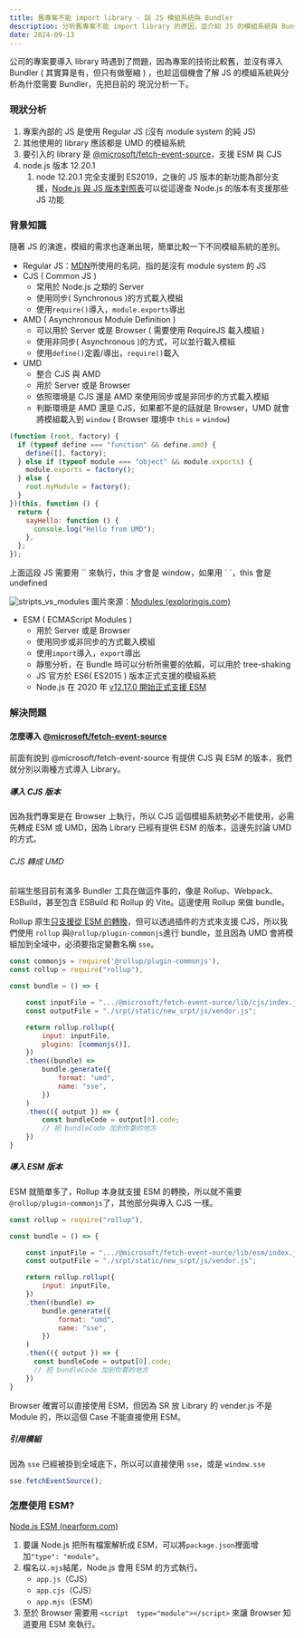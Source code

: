 ```yaml
---
title: 舊專案不能 import library - 談 JS 模組系統與 Bundler
description: 分析舊專案不能 import library 的原因，並介紹 JS 的模組系統與 Bundler 的關係
date: 2024-09-13
---
```



公司的專案要導入 library 時遇到了問題，因為專案的技術比較舊，並沒有導入 Bundler ( 其實算是有，但只有做壓縮 ) ，也趁這個機會了解 JS 的模組系統與分析為什麼需要 Bundler，先把目前的 現況分析一下。

### 現狀分析

1. 專案內部的 JS 是使用 Regular JS (沒有 module system 的純 JS)
2. 其他使用的 library 應該都是 UMD 的模組系統
3. 要引入的 library 是 [@microsoft/fetch-event-source](https://github.com/Azure/fetch-event-source)，支援 ESM 與 CJS
4. node.js 版本 12.20.1
   1. node 12.20.1 完全支援到 ES2019，之後的 JS 版本的新功能為部分支援，[Node.js 與 JS 版本對照表](https://node.green/)可以從這邊查 Node.js 的版本有支援那些 JS 功能

### 背景知識

隨著 JS 的演進，模組的需求也逐漸出現，簡單比較一下不同模組系統的差別。

- Regular JS：[MDN](https://developer.mozilla.org/en-US/docs/Web/JavaScript/Guide/Modules)所使用的名詞，指的是沒有 module system 的 JS
- CJS ( Common JS )
  - 常用於 Node.js 之類的 Server
  - 使用同步( Synchronous )的方式載入模組
  - 使用`require()`導入，`module.exports`導出
- AMD ( Asynchronous Module Definition )
  - 可以用於 Server 或是 Browser ( 需要使用 RequireJS 載入模組 )
  - 使用非同步( Asynchronous )的方式，可以並行載入模組
  - 使用`define()`定義/導出，`require()`載入
- UMD
  - 整合 CJS 與 AMD
  - 用於 Server 或是 Browser
  - 依照環境是 CJS 還是 AMD 來使用同步或是非同步的方式載入模組
  - 判斷環境是 AMD 還是 CJS，如果都不是的話就是 Browser，UMD 就會將模組載入到 `window` ( Browser 環境中 `this` = `window`)

```js
(function (root, factory) {
  if (typeof define === "function" && define.amd) {
    define([], factory);
  } else if (typeof module === "object" && module.exports) {
    module.exports = factory();
  } else {
    root.myModule = factory();
  }
})(this, function () {
  return {
    sayHello: function () {
      console.log("Hello from UMD");
    },
  };
});
```

<Note title="Note">
  上面這段 JS 需要用 `<script></script>` 來執行，this 才會是 window，如果用 `
  <script type="module"></script>`，this 會是 undefined
</Note>

![stripts_vs_modules](public/2024/js-module-system-and-bunlder/stripts_vs_modules.png)
圖片來源：[Modules
(exploringjs.com)](https://exploringjs.com/es6/ch_modules.html#sec_modules-vs-scripts)

- ESM ( ECMAScript Modules )
  - 用於 Server 或是 Browser
  - 使用同步或非同步的方式載入模組
  - 使用`import`導入，`export`導出
  - 靜態分析，在 Bundle 時可以分析所需要的依賴，可以用於 tree-shaking
  - JS 官方於 ES6( ES2015 ) 版本正式支援的模組系統
  - Node.js 在 2020 年 [v12.17.0 開始正式支援 ESM](https://github.com/nodejs/node/blob/main/doc/changelogs/CHANGELOG_V12.md#2020-05-26-version-12170-erbium-lts-targos)

### 解決問題

#### 怎麼導入 [@microsoft/fetch-event-source](https://github.com/Azure/fetch-event-source)

前面有說到 @microsoft/fetch-event-source 有提供 CJS 與 ESM 的版本，我們就分別以兩種方式導入 Library。

##### 導入 CJS 版本

因為我們專案是在 Browser 上執行，所以 CJS 這個模組系統勢必不能使用，必需先轉成 ESM 或 UMD，因為 Library 已經有提供 ESM 的版本，這邊先討論 UMD 的方式。

###### CJS 轉成 UMD

前端生態目前有滿多 Bundler 工具在做這件事的，像是 Rollup、Webpack、ESBuild，甚至包含 ESBuild 和 Rollup 的 Vite。這邊使用 Rollup 來做 bundle。

Rollup 原生[只支援從 ESM 的轉換](https://rollupjs.org/introduction/#overview)，但可以透過插件的方式來支援 CJS，所以我們使用 `rollup` 與`@rollup/plugin-commonjs`進行 bundle，並且因為 UMD 會將模組加到全域中，必須要指定變數名稱 `sse`。

```js
const commonjs = require('@rollup/plugin-commonjs'),
const rollup = require("rollup"),

const bundle = () => {

    const inputFile = ".../@microsoft/fetch-event-ource/lib/cjs/index.js";
    const outputFile = "./srpt/static/new_srpt/js/vendor.js";

    return rollup.rollup({
        input: inputFile,
        plugins: [commonjs()],
    })
    .then((bundle) =>
        bundle.generate({
            format: "umd",
            name: "sse",
        })
    )
    .then(({ output }) => {
        const bundleCode = output[0].code;
        // 把 bundleCode 加到你要的地方
    })
}
```

##### 導入 ESM 版本

ESM 就簡單多了，Rollup 本身就支援 ESM 的轉換，所以就不需要 `@rollup/plugin-commonjs`了，其他部分與導入 CJS 一樣。

```js
const rollup = require("rollup"),

const bundle = () => {

    const inputFile = ".../@microsoft/fetch-event-ource/lib/esm/index.js";
    const outputFile = "./srpt/static/new_srpt/js/vendor.js";

    return rollup.rollup({
        input: inputFile,
    })
    .then((bundle) =>
        bundle.generate({
            format: "umd",
            name: "sse",
        })
    )
    .then(({ output }) => {
      const bundleCode = output[0].code;
      // 把 bundleCode 加到你要的地方
    })
}
```

<Note title="為什麼需要轉成 UMD? Browser 不是支援 ESM 嗎?">
  Browser 確實可以直接使用 ESM，但因為 SR 放 Library 的 vender.js 不是 Module
  的，所以這個 Case 不能直接使用 ESM。
</Note>

##### 引用模組

因為 `sse` 已經被掛到全域底下，所以可以直接使用 `sse`，或是 `window.sse`

```js
sse.fetchEventSource();
```

### 怎麼使用 ESM?

[Node.js ESM (nearform.com)](https://commerce.nearform.com/blog/2021/node-esm-and-exports)

1. 要讓 Node.js 把所有檔案解析成 ESM，可以將`package.json`裡面增加`"type": "module"`。
2. 檔名以`.mjs`結尾，Node.js 會用 ESM 的方式執行。
   - `app.js`（CJS）
   - `app.cjs`（CJS）
   - `app.mjs`（ESM）
3. 至於 Browser 需要用 `<script  type="module"></script>` 來讓 Browser 知道要用 ESM 來執行。
